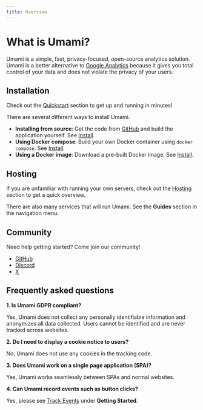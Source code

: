 ```yaml
---
title: Overview
---
```


# What is Umami?

Umami is a simple, fast, privacy-focused, open-source analytics solution. Umami is a better alternative to [Google Analytics](https://marketingplatform.google.com/about/analytics/)
because it gives you total control of your data and does not violate the privacy of your users.

## Installation

Check out the [Quickstart](/docs/quickstart) section to get up and running in minutes!

There are several different ways to install Umami.

- **Installing from source**: Get the code from [GitHub](https://github.com/umami-software/umami) and build the application yourself. See [Install](/docs/install).
- **Using Docker compose**: Build your own Docker container using `docker compose`. See [Install](/docs/install).
- **Using a Docker image**: Download a pre-built Docker image. See [Install](/docs/install).

## Hosting

If you are unfamiliar with running your own servers, check out the [Hosting](/docs/hosting) section to get a quick overview.

There are also many services that will run Umami. See the **Guides** section in the navigation menu.

## Community

Need help getting started? Come join our community!

- [GitHub](https://github.com/umami-software/umami)
- [Discord](https://discord.gg/4dz4zcXYrQ)
- [X](https://twitter.com/umami_software)

## Frequently asked questions

**1. Is Umami GDPR compliant?**

Yes, Umami does not collect any personally identifiable information and anonymizes all data collected. Users cannot be identified
and are never tracked across websites.

**2. Do I need to display a cookie notice to users?**

No, Umami does not use any cookies in the tracking code.

**3. Does Umami work on a single page application (SPA)?**

Yes, Umami works seamlessly between SPAs and normal websites.

**4. Can Umami record events such as button clicks?**

Yes, please see [Track Events](/docs/track-events) under **Getting Started**.
